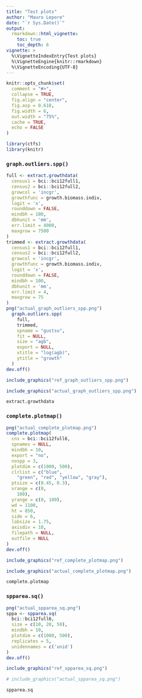 ```yaml
---
title: "Test plots"
author: "Mauro Lepore"
date: "`r Sys.Date()`"
output: 
  rmarkdown::html_vignette:
    toc: true
    toc_depth: 6
vignette: >
  %\VignetteIndexEntry{Test plots}
  %\VignetteEngine{knitr::rmarkdown}
  %\VignetteEncoding{UTF-8}
---
```


```r
knitr::opts_chunk$set(
  comment = "#>",
  collapse = TRUE,
  fig.align = "center",
  fig.asp = 0.618,
  fig.width = 6,
  out.width = "75%",
  cache = TRUE,
  echo = FALSE 
)

library(ctfs)
library(knitr)
```

### `graph.outliers.spp()`

```r
full <- extract.growthdata(
  census1 = bci::bci12full1,
  census2 = bci::bci12full2,
  growcol = 'incgr',
  growthfunc = growth.biomass.indiv,
  logit = 'x',
  rounddown = FALSE,
  mindbh = 100,
  dbhunit = 'mm',
  err.limit = 4000,
  maxgrow = 7500
)
trimmed <- extract.growthdata(
  census1 = bci::bci12full1,
  census2 = bci::bci12full2,
  growcol = 'incgr',
  growthfunc = growth.biomass.indiv,
  logit = 'x',
  rounddown = FALSE,
  mindbh = 100,
  dbhunit = 'mm',
  err.limit = 4,
  maxgrow = 75
)
png("actual_graph_outliers_spp.png")
  graph.outliers.spp(
    full,
    trimmed,
    spname = "gustsu",
    fit = NULL,
    size = "agb",
    export = NULL,
    xtitle = "log(agb)",
    ytitle = "growth"
  )
dev.off()
```

```r
include_graphics("ref_graph_outliers_spp.png")
```

```r
include_graphics("actual_graph_outliers_spp.png")
```

```r
extract.growthdata
```


### `complete.plotmap()`

```r
png("actual_complete_plotmap.png")
complete.plotmap(
  cns = bci::bci12full6,
  spnames = NULL,
  mindbh = 10,
  export = "no",
  nospp = 3,
  plotdim = c(1000, 500),
  clrlist = c("blue",
    "green", "red", "yellow", "gray"),
  ptsize = c(0.45, 0.3),
  xrange = c(0,
    100),
  yrange = c(0, 100),
  wd = 1100,
  ht = 850,
  side = 6,
  labsize = 1.75,
  axisdiv = 10,
  filepath = NULL,
  outfile = NULL
)
dev.off()
```

```r
include_graphics("ref_complete_plotmap.png")
```

```r
include_graphics("actual_complete_plotmap.png")
```

```r
complete.plotmap
```

### `spparea.sq()`

```r
png("actual_spparea_sq.png")
sppa <- spparea.sq(
  bci::bci12full6,
  size = c(10, 20, 50),
  mindbh = 10,
  plotdim = c(1000, 500),
  replicates = 5,
  unidennames = c('unid')
)
dev.off()
```

```r
include_graphics("ref_spparea_sq.png")
```

```r
# include_graphics("actual_spparea_sq.png")
```

```r
spparea.sq
```

